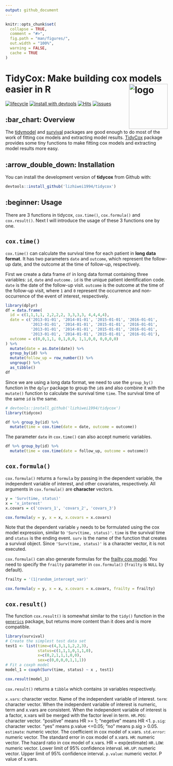 ```yaml
---
output: github_document
---
```


<!-- README.md is generated from README.Rmd. Please edit that file -->

```r
knitr::opts_chunk$set(
  collapse = TRUE,
  comment = "#>",
  fig.path = "man/figures/",
  out.width = "100%",
  warning = FALSE,
  cache = TRUE
)
```

# TidyCox: Make building cox models easier in R <img src="man/figures/logo.png" alt="logo" align="right" height="140" width="120"/>

[![lifecycle](https://img.shields.io/badge/lifecycle-experimental-%23fd8008.svg)](https://lifecycle.r-lib.org/articles/stages.html)
[![install with devtools](https://img.shields.io/badge/install%20with-devtools-brightgreen.svg)](https://cran.r-project.org/web/packages/devtools/index.html)
[![Hits](https://hits.seeyoufarm.com/api/count/incr/badge.svg?url=https%3A%2F%2Fgithub.com%2Flizhiwei1994%2Ftidycox&count_bg=%2379C83D&title_bg=%23555555&icon=sourceforge.svg&icon_color=%23E7E7E7&title=hits&edge_flat=false)](https://hits.seeyoufarm.com)
[![issues](https://img.shields.io/github/issues/lizhiwei1994/tidycox)](https://github.com/lizhiwei1994/tidycox/issues)

## :bar_chart: Overview

The [tidymodel](https://cran.r-project.org/web/packages/tidymodels/index.html) and [survival](https://cran.r-project.org/web/packages/survival/index.html) packages are good enough to do most of the work of fitting cox models and extracting model results. [TidyCox](https://github.com/lizhiwei1994/tidycox) package provides some tiny functions to make fitting cox models and extracting model results more easy.

## :arrow_double_down: Installation

You can install the development version of **tidycox** from Github with:
```r
devtools::install_github('lizhiwei1994/tidycox')
```


## :beginner: Usage

There are 3 functions in tidycox, `cox.time()`, `cox.formula()` and `cox.result()`. Next I will introduce the usage of these 3 functions one by one.


## `cox.time()`

`cox.time()` can calculate the survival time for each patient in **long data format**. It has two parameters `date` and `outcome`, which represent the follow-up date, and the outcome at the time of follow-up, respectively.

First we create a data frame `df` in long data format containing three variables: `id`, `date` and `outcome.` `id` is the unique patient identification code. `date` is the date of the follow-up visit. `outcome` is the outcome at the time of the follow-up visit, where `1` and `0` represent the occurrence and non-occurrence of the event of interest, respectively.

```r
library(dplyr)
df = data.frame(
  id = c(1,1,1,1, 2,2,2,2, 3,3,3,3, 4,4,4,4),
  date = c('2013-01-01', '2014-01-01', '2015-01-01', '2016-01-01',
           '2013-01-01', '2014-01-01', '2015-01-01', '2016-01-01',
           '2013-01-01', '2014-01-01', '2015-01-01', '2016-01-01',
           '2013-01-01', '2014-01-01', '2015-01-01', '2016-01-01'),
  outcome = c(0,0,1,1, 0,1,0,0, 1,1,0,0, 0,0,0,0)
) %>% 
  mutate(date = as.Date(date)) %>% 
  group_by(id) %>% 
  mutate(follow_up = row_number()) %>% 
  ungroup() %>% 
  as_tibble()
df
```

Since we are using a long data format, we need to use the `group_by()` function in the `dplyr` package to group the `id`s and also combine it with the `mutate()` function to calculate the survival time `time`. The survival time of the same `id` is the same.

```r
# devtools::install_github('lizhiwei1994/tidycox')
library(tidycox)

df %>% group_by(id) %>% 
  mutate(time = cox.time(date = date, outcome = outcome))

```

The parameter `date` in `cox.time()` can also accept numeric variables.

```r
df %>% group_by(id) %>% 
  mutate(time = cox.time(date = follow_up, outcome = outcome))
```

## `cox.formula()`

`cox.formula()` returns a `formula` by passing in the dependent variable, the independent variable of interest, and other covariates, respectively. All arguments in `cox.formula()` are **character** vectors.

```r
y = 'Surv(time, status)'
x = 'x_interest'
x.covars = c('covars_1', 'covars_2', 'covars_3')

cox.formula(y = y, x = x, x.covars = x.covars)
```

Note that the dependent variable `y` needs to be formulated using the cox model expression, similar to `'Surv(time, status)'`. `time` is the survival time and `status` is the ending event. `surv` is the name of the function that creates a survival object. Since `'Surv(time, status)'` is a character vector, it is not executed.

`cox.formula()` can also generate formulas for the [frailty cox model](https://data.princeton.edu/pop509/frailtyr). You need to specify the `frailty` parameter in `cox.formula()` (`frailty` is `NULL` by default).

```r
frailty = '(1|random_intercept_var)'

cox.formula(y = y, x = x, x.covars = x.covars, frailty = frailty)
```

## `cox.result()`

The function `cox.result()` is somewhat similar to the `tidy()` function in the [`generics`](https://rdrr.io/cran/generics/man/tidy.html) package, but returns more content than it does and is more compatible.

```r
library(survival)
# Create the simplest test data set 
test1 <- list(time=c(4,3,1,1,2,2,3), 
              status=c(1,1,1,0,1,1,0), 
              x=c(0,2,1,1,1,0,0), 
              sex=c(0,0,0,0,1,1,1)) 
# Fit a coxph model 
model_1 = coxph(Surv(time, status) ~ x , test1) 

cox.result(model_1)
```
`cox.result()` returns a `tibble` which contains `10` variables respectively.

`x.vars`: character vector. Name of the independent variable of interest.
`term`: character vector. When the independent variable of interest is numeric, term and x.vars are consistent.
       When the independent variable of interest is a factor, x.vars will be merged with the factor level in term.
`HR.POS`: character vector. "positive" means HR >= 1; "negetive" means HR <1.
`p.sig`: character vector. "yes" means p.value <=0.05; "no" means p.sig > 0.05.
`estimate`: numeric vector. The coefficient in cox model of x.vars.
`std.error`: numeric vector. The standard error in cox model of x.vars.
`HR`: numeric vector. The hazard ratio in cox model of x.vars. HR = exp(estimate)
`HR.LOW`: numeric vector. Lower limit of 95% confidence interval.
`HR.UP`: numeric vector. Upper limit of 95% confidence interval.
`p.value`: numeric vector. P value of x.vars.
